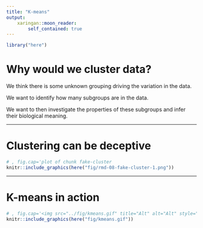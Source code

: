 ```yaml
---
title: "K-means"
output:
    xaringan::moon_reader:
        self_contained: true
---
```

```r
library("here")
```

# Why would we cluster data?

We think there is some unknown grouping driving the variation in the data.

We want to identify how many subgroups are in the data.

We want to then investigate the properties of these subgroups and
infer their biological meaning.

---

# Clustering can be deceptive
```r
# , fig.cap='plot of chunk fake-cluster
knitr::include_graphics(here("fig/rmd-08-fake-cluster-1.png"))
```

---

# K-means in action

```r
# , fig.cap='<img src="../fig/kmeans.gif" title="Alt" alt="Alt" style="display: block; margin: auto;" />
knitr::include_graphics(here("fig/kmeans.gif"))
```
